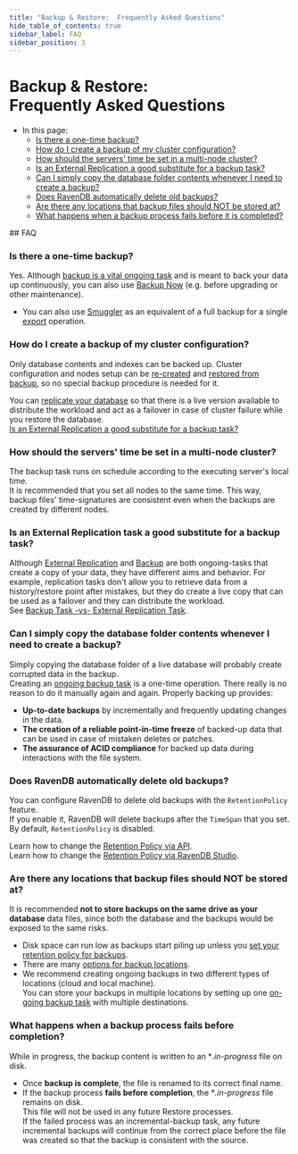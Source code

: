 ```yaml
---
title: "Backup & Restore:  Frequently Asked Questions"
hide_table_of_contents: true
sidebar_label: FAQ
sidebar_position: 3
---
```



# Backup & Restore: <br/> Frequently Asked Questions  
<Admonition type="note" title="">

* In this page:  
  * [Is there a one-time backup?](../../../../client-api/operations/maintenance/backup/faq.mdx#is-there-a-one-time-backup)  
  * [How do I create a backup of my cluster configuration?](../../../../client-api/operations/maintenance/backup/faq.mdx#how-do-i-create-a-backup-of-my-cluster-configuration)  
  * [How should the servers' time be set in a multi-node cluster?](../../../../client-api/operations/maintenance/backup/faq.mdx#how-should-the-servers-time-be-set-in-a-multi-node-cluster)  
  * [Is an External Replication a good substitute for a backup task?](../../../../client-api/operations/maintenance/backup/faq.mdx#is-an-external-replication-task-a-good-substitute-for-a-backup-task)  
  * [Can I simply copy the database folder contents whenever I need to create a backup?](../../../../client-api/operations/maintenance/backup/faq.mdx#can-i-simply-copy-the-database-folder-contents-whenever-i-need-to-create-a-backup)  
  * [Does RavenDB automatically delete old backups?](../../../../client-api/operations/maintenance/backup/faq.mdx#does-ravendb-automatically-delete-old-backups)  
  * [Are there any locations that backup files should NOT be stored at?](../../../../client-api/operations/maintenance/backup/faq.mdx#are-there-any-locations-that-backup-files-should-not-be-stored-at)  
  * [What happens when a backup process fails before it is completed?](../../../../client-api/operations/maintenance/backup/faq.mdx#what-happens-when-a-backup-process-fails-before-completion)  

</Admonition>
## FAQ

### Is there a one-time backup?

Yes. Although [backup is a vital ongoing task](../../../../studio/database/tasks/ongoing-tasks/backup-task.mdx#backup-task) and is meant to back your data up continuously, 
you can also use [Backup Now](../../../../studio/database/tasks/ongoing-tasks/backup-task.mdx#backup-task---details-in-tasks-list-view) 
(e.g. before upgrading or other maintenance).  

* You can also use [Smuggler](../../../../client-api/smuggler/what-is-smuggler.mdx#what-is-smuggler) as an equivalent of a full backup for a single [export](../../../../client-api/smuggler/what-is-smuggler.mdx#export) operation.  
### How do I create a backup of my cluster configuration?  

Only database contents and indexes can be backed up. 
Cluster configuration and nodes setup can be [re-created](../../../../start/getting-started.mdx#installation--setup) 
and [restored from backup](../../../../studio/server/databases/create-new-database/from-backup.mdx#create-a-database-from-backup), so no special backup procedure is needed for it.  

You can [replicate your database](../../../../studio/database/tasks/ongoing-tasks/pull-replication.mdx) so that there is a live version available 
to distribute the workload and act as a failover in case of cluster failure while you restore the database.  
[Is an External Replication a good substitute for a backup task?](../../../../client-api/operations/maintenance/backup/faq.mdx#is-an-external-replication-task-a-good-substitute-for-a-backup-task)  
### How should the servers' time be set in a multi-node cluster?

The backup task runs on schedule according to the executing server's local time.  
It is recommended that you set all nodes to the same time. This way, backup files' time-signatures are consistent even when the backups are created by different nodes.  
### Is an External Replication task a good substitute for a backup task?  

Although [External Replication](../../../../studio/database/tasks/ongoing-tasks/external-replication-task.mdx) 
and [Backup](../../../../client-api/operations/maintenance/backup/backup-overview.mdx) 
are both ongoing-tasks that create a copy of your data, they have different aims and behavior. 
For example, replication tasks don't allow you to retrieve data from a history/restore point after mistakes, 
but they do create a live copy that can be used as a failover and they can distribute the workload.  
See [Backup Task -vs- External Replication Task](../../../../studio/database/tasks/ongoing-tasks/backup-task.mdx#backup-task--vs--replication-task).  
### Can I simply copy the database folder contents whenever I need to create a backup?  

Simply copying the database folder of a live database will probably create corrupted data in the backup.  
Creating an [ongoing backup task](../../../../client-api/operations/maintenance/backup/backup-overview.mdx) is a one-time operation. 
There really is no reason to do it manually again and again. Properly backing up provides: 

* **Up-to-date backups** by incrementally and frequently updating changes in the data.  
* **The creation of a reliable point-in-time freeze** of backed-up data that can be used in case of mistaken deletes or patches.  
* **The assurance of ACID compliance** for backed up data during interactions with the file system.  
### Does RavenDB automatically delete old backups?  

You can configure RavenDB to delete old backups with the `RetentionPolicy` feature.  
If you enable it, RavenDB will delete backups after the `TimeSpan` that you set.  
By default, `RetentionPolicy` is disabled.  

Learn how to change the [Retention Policy via API](../../../../client-api/operations/maintenance/backup/backup-overview.mdx#backup-retention-policy).  
Learn how to change the [Retention Policy via RavenDB Studio](../../../../studio/database/tasks/ongoing-tasks/backup-task.mdx#backup-task---retention-policy).
### Are there any locations that backup files should NOT be stored at?  

It is recommended **not to store backups on the same drive as your database** data files, 
since both the database and the backups would be exposed to the same risks.  

* Disk space can run low as backups start piling up unless you [set your retention policy for backups](../../../../client-api/operations/maintenance/backup/faq.mdx#does-ravendb-automatically-delete-old-backups).
* There are many [options for backup locations](../../../../studio/database/tasks/ongoing-tasks/backup-task.mdx#backup-task---destination).  
* We recommend creating ongoing backups in two different types of locations (cloud and local machine).  
  You can store your backups in multiple locations by setting up one [on-going backup task](../../../../studio/database/tasks/ongoing-tasks/backup-task.mdx#backup-task)
  with multiple destinations.  
### What happens when a backup process fails before completion?  

While in progress, the backup content is written to an **.in-progress* file on disk.  

* Once **backup is complete**, the file is renamed to its correct final name.  
* If the backup process **fails before completion**, the **.in-progress* file remains on disk.  
  This file will not be used in any future Restore processes.  
  If the failed process was an incremental-backup task, any future incremental backups will 
  continue from the correct place before the file was created so that the backup is consistent with the source.  



